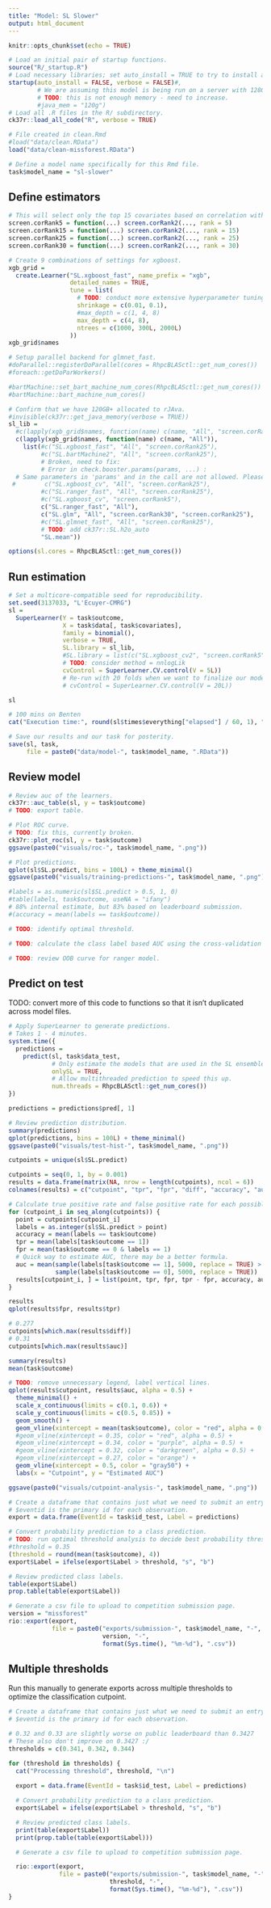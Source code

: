 ```yaml
---
title: "Model: SL Slower"
output: html_document
---
```


```r
knitr::opts_chunk$set(echo = TRUE)

# Load an initial pair of startup functions.
source("R/_startup.R")
# Load necessary libraries; set auto_install = TRUE to try to install any needed packages.
startup(auto_install = FALSE, verbose = FALSE)#,
        # We are assuming this model is being run on a server with 128GB+ RAM.
        # TODO: this is not enough memory - need to increase.
        #java_mem = "120g")
# Load all .R files in the R/ subdirectory.
ck37r::load_all_code("R", verbose = TRUE)

# File created in clean.Rmd
#load("data/clean.RData")
load("data/clean-missforest.RData")

# Define a model name specifically for this Rmd file.
task$model_name = "sl-slower"
```

## Define estimators

```r

# This will select only the top 15 covariates based on correlation with the outcome.
screen.corRank5 = function(...) screen.corRank2(..., rank = 5)
screen.corRank15 = function(...) screen.corRank2(..., rank = 15)
screen.corRank25 = function(...) screen.corRank2(..., rank = 25)
screen.corRank30 = function(...) screen.corRank2(..., rank = 30)

# Create 9 combinations of settings for xgboost.
xgb_grid =
  create.Learner("SL.xgboost_fast", name_prefix = "xgb",
                 detailed_names = TRUE,
                 tune = list(
                   # TODO: conduct more extensive hyperparameter tuning.
                   shrinkage = c(0.01, 0.1),
                   #max_depth = c(1, 4, 8)
                   max_depth = c(4, 8),
                   ntrees = c(1000, 300L, 2000L)
                 ))
xgb_grid$names

# Setup parallel backend for glmnet_fast.
#doParallel::registerDoParallel(cores = RhpcBLASctl::get_num_cores())
#foreach::getDoParWorkers()

#bartMachine::set_bart_machine_num_cores(RhpcBLASctl::get_num_cores())
#bartMachine::bart_machine_num_cores()

# Confirm that we have 120GB+ allocated to rJAva.
#invisible(ck37r::get_java_memory(verbose = TRUE))
sl_lib =
  #c(lapply(xgb_grid$names, function(name) c(name, "All", "screen.corRank25")),
  c(lapply(xgb_grid$names, function(name) c(name, "All")),
    list(#c("SL.xgboost_fast", "All", "screen.corRank25"),
         #c("SL.bartMachine2", "All", "screen.corRank25"),
         # Broken, need to fix:
         # Error in check.booster.params(params, ...) : 
  # Same parameters in 'params' and in the call are not allowed. Please check your 'params' list.
 #        c("SL.xgboost_cv", "All", "screen.corRank25"),
         #c("SL.ranger_fast", "All", "screen.corRank25"),
         #c("SL.xgboost_cv", "screen.corRank5"),
         c("SL.ranger_fast", "All"),
         c("SL.glm", "All", "screen.corRank30", "screen.corRank25"),
         #c("SL.glmnet_fast", "All", "screen.corRank25"),
         # TODO: add ck37r::SL.h2o_auto
         "SL.mean"))

options(sl.cores = RhpcBLASctl::get_num_cores())
```

## Run estimation

```r

# Set a multicore-compatible seed for reproducibility.
set.seed(3137033, "L'Ecuyer-CMRG")
sl =
  SuperLearner(Y = task$outcome,
               X = task$data[, task$covariates],
               family = binomial(),
               verbose = TRUE,
               SL.library = sl_lib,
               #SL.library = list(c("SL.xgboost_cv2", "screen.corRank5")),
               # TODO: consider method = nnlogLik
               cvControl = SuperLearner.CV.control(V = 5L))
               # Re-run with 20 folds when we want to finalize our model.
               # cvControl = SuperLearner.CV.control(V = 20L))

sl

# 100 mins on Benten
cat("Execution time:", round(sl$times$everything["elapsed"] / 60, 1), "minutes.\n")

# Save our results and our task for posterity.
save(sl, task,
     file = paste0("data/model-", task$model_name, ".RData"))
```

## Review model

```r
# Review auc of the learners.
ck37r::auc_table(sl, y = task$outcome)
# TODO: export table.

# Plot ROC curve.
# TODO: fix this, currently broken.
ck37r::plot_roc(sl, y = task$outcome)
ggsave(paste0("visuals/roc-", task$model_name, ".png"))

# Plot predictions.
qplot(sl$SL.predict, bins = 100L) + theme_minimal()
ggsave(paste0("visuals/training-predictions-", task$model_name, ".png"))

#labels = as.numeric(sl$SL.predict > 0.5, 1, 0)
#table(labels, task$outcome, useNA = "ifany")
# 88% internal estimate, but 83% based on leaderboard submission.
#(accuracy = mean(labels == task$outcome))

# TODO: identify optimal threshold.

# TODO: calculate the class label based AUC using the cross-validation folds rather than resubstitution.

# TODO: review OOB curve for ranger model.

```

## Predict on test

TODO: convert more of this code to functions so that it isn't duplicated across model files.

```r

# Apply SuperLearner to generate predictions.
# Takes 1 - 4 minutes.
system.time({
  predictions =
    predict(sl, task$data_test,
            # Only estimate the models that are used in the SL ensemble.
            onlySL = TRUE,
            # Allow multithreaded prediction to speed this up.
            num.threads = RhpcBLASctl::get_num_cores())
})

predictions = predictions$pred[, 1]

# Review prediction distribution.
summary(predictions)
qplot(predictions, bins = 100L) + theme_minimal()
ggsave(paste0("visuals/test-hist-", task$model_name, ".png"))

cutpoints = unique(sl$SL.predict)

cutpoints = seq(0, 1, by = 0.001)
results = data.frame(matrix(NA, nrow = length(cutpoints), ncol = 6))
colnames(results) = c("cutpoint", "tpr", "fpr", "diff", "accuracy", "auc")

# Calculate true positive rate and false positive rate for each possible cutpoint.
for (cutpoint_i in seq_along(cutpoints)) {
  point = cutpoints[cutpoint_i]
  labels = as.integer(sl$SL.predict > point)
  accuracy = mean(labels == task$outcome)
  tpr = mean(labels[task$outcome == 1])
  fpr = mean(task$outcome == 0 & labels == 1)
  # Quick way to estimate AUC, there may be a better formula.
  auc = mean(sample(labels[task$outcome == 1], 5000, replace = TRUE) >
             sample(labels[task$outcome == 0], 5000, replace = TRUE))
  results[cutpoint_i, ] = list(point, tpr, fpr, tpr - fpr, accuracy, auc)
}

results
qplot(results$fpr, results$tpr)

# 0.277
cutpoints[which.max(results$diff)]
# 0.31
cutpoints[which.max(results$auc)]

summary(results)
mean(task$outcome)

# TODO: remove unnecessary legend, label vertical lines.
qplot(results$cutpoint, results$auc, alpha = 0.5) +
  theme_minimal() +
  scale_x_continuous(limits = c(0.1, 0.6)) +
  scale_y_continuous(limits = c(0.5, 0.85)) + 
  geom_smooth() + 
  geom_vline(xintercept = mean(task$outcome), color = "red", alpha = 0.5) +
  #geom_vline(xintercept = 0.35, color = "red", alpha = 0.5) +
  #geom_vline(xintercept = 0.34, color = "purple", alpha = 0.5) +
  #geom_vline(xintercept = 0.32, color = "darkgreen", alpha = 0.5) +
  #geom_vline(xintercept = 0.27, color = "orange") +
  geom_vline(xintercept = 0.5, color = "gray50") +
  labs(x = "Cutpoint", y = "Estimated AUC")

ggsave(paste0("visuals/cutpoint-analysis-", task$model_name, ".png"))

# Create a dataframe that contains just what we need to submit an entry.
# $eventid is the primary id for each observation.
export = data.frame(EventId = task$id_test, Label = predictions)

# Convert probability prediction to a class prediction.
# TODO: run optimal threshold analysis to decide best probability threshold.
#threshold = 0.35
(threshold = round(mean(task$outcome), 4))
export$Label = ifelse(export$Label > threshold, "s", "b")

# Review predicted class labels.
table(export$Label)
prop.table(table(export$Label))

# Generate a csv file to upload to competition submission page.
version = "missforest"
rio::export(export,
            file = paste0("exports/submission-", task$model_name, "-",
                          version, "-", 
                          format(Sys.time(), "%m-%d"), ".csv"))

```

## Multiple thresholds 

Run this manually to generate exports across multiple thresholds to optimize the classification cutpoint.

```r
# Create a dataframe that contains just what we need to submit an entry.
# $eventid is the primary id for each observation.

# 0.32 and 0.33 are slightly worse on public leaderboard than 0.3427
# These also don't improve on 0.3427 :/
thresholds = c(0.341, 0.342, 0.344)

for (threshold in thresholds) {
  cat("Processing threshold", threshold, "\n")
  
  export = data.frame(EventId = task$id_test, Label = predictions)

  # Convert probability prediction to a class prediction.
  export$Label = ifelse(export$Label > threshold, "s", "b")

  # Review predicted class labels.
  print(table(export$Label))
  print(prop.table(table(export$Label)))

  # Generate a csv file to upload to competition submission page.

  rio::export(export,
              file = paste0("exports/submission-", task$model_name, "-",
                            threshold, "-", 
                            format(Sys.time(), "%m-%d"), ".csv"))
}
  
```
